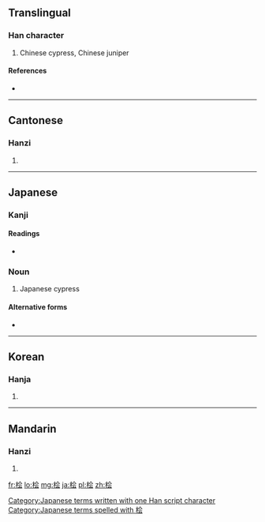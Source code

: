 {{also|檜}}
==Translingual==

===Han character===
{{Han char|rn=75|rad=木|as=06|sn=10|four=|canj=木人一戈 (DOMI)}}

# Chinese cypress, Chinese juniper

====References====
* {{Han ref|kx=0526.211|hdz=21202.050|uh=6867|ud=26727}}

----

==Cantonese==

===Hanzi===
{{yue-hanzi|jyut=kui2|y=kui2|tra=檜}}

# {{defn|lang=yue|sort=木06}}

----

==Japanese==

===Kanji===
{{ja-kanji|grade=|rs=木06}}

====Readings====
* {{ja-readings|on=[[かい]] (kai)|kun=[[ひのき]] (hinoki), [[ひ]] (hi)}}

===Noun===
{{ja-noun|k|hira=ひのき|rom=hinoki}} 

# {{ja-def|ヒノキ}} Japanese cypress

====Alternative forms====
* {{l|ja|檜}}

[[Category:Japanese terms written with one Han script character]]
[[Category:Japanese terms spelled with 桧]]
----

==Korean==

===Hanja===
{{ko-hanja|hangeul=하|eumhun=|rv=h|mr=h|y=h}}

# {{defn|lang=ko|sort=木06}}

----

==Mandarin==

===Hanzi===
{{cmn-hanzi|tra=檜|pin=[[kuài]] ([[kuai4]])|wg=k'uai<sup>4</sup>}}

# {{defn|lang=cmn|sort=木06}}

[[fr:桧]]
[[lo:桧]]
[[mg:桧]]
[[ja:桧]]
[[pl:桧]]
[[zh:桧]]